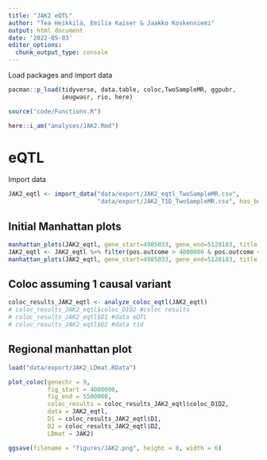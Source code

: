 ---
title: "JAK2 eQTL"
author: "Tea Heikkilä, Emilia Kaiser & Jaakko Koskenniemi"
output: html_document
date: '2022-05-03'
editor_options:
  chunk_output_type: console
---

  Load packages and import data
```{r}
pacman::p_load(tidyverse, data.table, coloc,TwoSampleMR, ggpubr, 
               ieugwasr, rio, here)

source("code/Functions.R")

here::i_am("analyses/JAK2.Rmd")

```

# eQTL

Import data 
```{r}
JAK2_eqtl <- import_data("data/export/JAK2_eqtl_TwoSampleMR.csv", 
                         "data/export/JAK2_T1D_TwoSampleMR.csv", has_beta = FALSE)
```

## Initial Manhattan plots
```{r}
manhattan_plots(JAK2_eqtl, gene_start=4985033, gene_end=5128183, title = "JAK2")
JAK2_eqtl <- JAK2_eqtl %>% filter(pos.outcome > 4000000 & pos.outcome < 5500000) 
manhattan_plots(JAK2_eqtl, gene_start=4985033, gene_end=5128183, title = "JAK2")
```

## Coloc assuming 1 causal variant
```{r}
coloc_results_JAK2_eqtl <- analyze_coloc_eqtl(JAK2_eqtl)
# coloc_results_JAK2_eqtl$coloc_D1D2 #coloc results
# coloc_results_JAK2_eqtl$D1 #data eQTL
# coloc_results_JAK2_eqtl$D2 #data t1d

```

## Regional manhattan plot

```{r}

load("data/export/JAK2_LDmat.RData")

plot_coloc(genechr = 9,
           fig_start = 4000000,
           fig_end = 5500000,
           coloc_results = coloc_results_JAK2_eqtl$coloc_D1D2,
           data = JAK2_eqtl,
           D1 = coloc_results_JAK2_eqtl$D1,
           D2 = coloc_results_JAK2_eqtl$D2,
           LDmat = JAK2)

ggsave(filename = "figures/JAK2.png", height = 8, width = 6)
```



